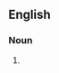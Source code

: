 ==English==

===Noun===
{{head|en|noun form|head=[[Suzuki]] [[reaction]]s}}

# {{plural of|en|Suzuki reaction}}